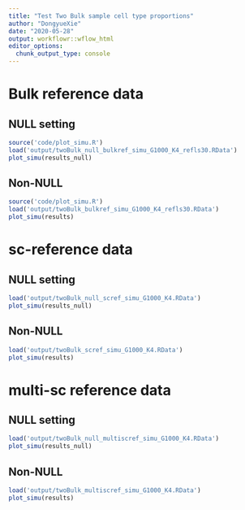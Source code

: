```yaml
---
title: "Test Two Bulk sample cell type proportions"
author: "DongyueXie"
date: "2020-05-28"
output: workflowr::wflow_html
editor_options:
  chunk_output_type: console
---
```


# Bulk reference data

## NULL setting

```r
source('code/plot_simu.R')
load('output/twoBulk_null_bulkref_simu_G1000_K4_refls30.RData')
plot_simu(results_null)
```

## Non-NULL

```r
source('code/plot_simu.R')
load('output/twoBulk_bulkref_simu_G1000_K4_refls30.RData')
plot_simu(results)
```


# sc-reference data

## NULL setting

```r
load('output/twoBulk_null_scref_simu_G1000_K4.RData')
plot_simu(results_null)
```

## Non-NULL

```r
load('output/twoBulk_scref_simu_G1000_K4.RData')
plot_simu(results)
```


# multi-sc reference data

## NULL setting

```r
load('output/twoBulk_null_multiscref_simu_G1000_K4.RData')
plot_simu(results_null)
```

## Non-NULL

```r
load('output/twoBulk_multiscref_simu_G1000_K4.RData')
plot_simu(results)
```


